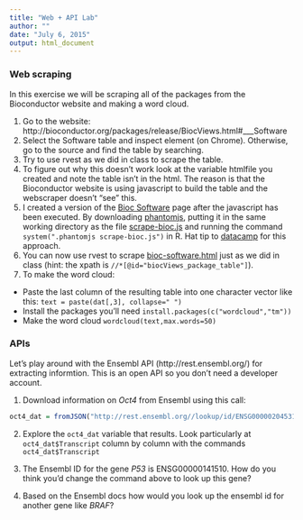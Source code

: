```yaml
---
title: "Web + API Lab"
author: ""
date: "July 6, 2015"
output: html_document
---
```


### Web scraping

In this exercise we will be scraping all of the packages from the Bioconductor website and making a word cloud. 

1. Go to the website: http://bioconductor.org/packages/release/BiocViews.html#___Software
2. Select the Software table and inspect element (on Chrome). Otherwise, go to the source and find the table by searching. 
3. Try to use rvest as we did in class to scrape the table. 
4. To figure out why this doesn't work look at the variable htmlfile you created and note the table isn't in the html. The reason is that the Bioconductor website is using javascript to build the table and the webscraper doesn't "see" this. 
5. I created a version of the [Bioc Software](https://raw.githubusercontent.com/SISBID/Module1/gh-pages/labs/bioc-software.html) page after the javascript has been executed. By downloading [phantomjs](http://phantomjs.org/download.html), putting it in the same working directory as the file [scrape-bioc.js](https://github.com/SISBID/Module1/blob/gh-pages/labs/scrape-bioc.js) and running the command `system(".phantomjs scrape-bioc.js")` in R. Hat tip to [datacamp](http://blog.datacamp.com/scraping-javascript-generated-data-with-r/) for this approach. 
6. You can now use rvest to scrape [bioc-software.html](https://raw.githubusercontent.com/SISBID/Module1/gh-pages/labs/bioc-software.html) just as we did in class (hint: the xpath is `//*[@id="biocViews_package_table"]`). 
7. To make the word cloud: 
  - Paste the last column of the resulting table into one character vector like this: `text = paste(dat[,3], collapse=" ")`
  - Install the packages you'll need `install.packages(c("wordcloud","tm"))`
  - Make the word cloud `wordcloud(text,max.words=50)`


### APIs

Let's play around with the Ensembl API (http://rest.ensembl.org/) for extracting informtion. This is an open API so you don't need a developer account. 

1. Download information on _Oct4_ from Ensembl using this call:
```r
oct4_dat = fromJSON("http://rest.ensembl.org//lookup/id/ENSG00000204531?content-type=application/json;expand=1")
```

2. Explore the `oct4_dat` variable that results. Look particularly at `oct4_dat$Transcript` column by column with the commands `oct4_dat$Transcript`

4. The Ensembl ID for the gene _P53_ is ENSG00000141510. How do you think you'd change the command above to look up this gene?

5. Based on the Ensembl docs how would you look up the ensembl id for another gene like _BRAF_? 
